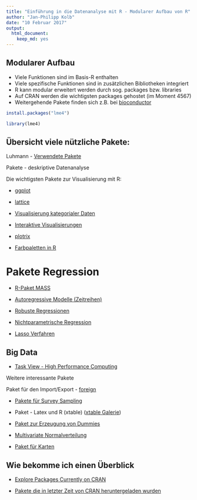 ```yaml
---
title: "Einführung in die Datenanalyse mit R - Modularer Aufbau von R"
author: "Jan-Philipp Kolb"
date: "10 Februar 2017"
output: 
  html_document: 
    keep_md: yes
---
```


## Modularer Aufbau

- Viele Funktionen sind im Basis-R enthalten 
- Viele spezifische Funktionen sind in zusätzlichen Bibliotheken integriert
- R kann modular erweitert werden durch sog. packages bzw. libraries
- Auf CRAN werden die wichtigsten packages gehostet (im Moment 4567)
- Weitergehende Pakete finden sich z.B. bei [bioconductor](www.bioconductor.org)


```r
install.packages("lme4")

library(lme4)
```


## Übersicht viele nützliche Pakete:

Luhmann - [Verwendete Pakete](http://www.beltz.de/fileadmin/beltz/downloads/OnlinematerialienPVU/28090_Luhmann/Verwendete%20Pakete.pdf)

Pakete - deskriptive Datenanalyse

Die wichtigsten Pakete zur Visualisierung mit R: 

- [ggplot](http://ggplot2.org/)
- [lattice](http://lattice.r-forge.r-project.org/Vignettes/src/lattice-intro/lattice-intro.pdf)

- [Visualisierung kategorialer Daten ](http://www.statmethods.net/advgraphs/mosaic.html)

- [Interaktive Visualisierungen](http://cran.r-project.org/web/packages/googleVis/vignettes/googleVis_examples.html)

- [plotrix](http://www.inside-r.org/packages/cran/plotrix/docs/draw.circle)

- [Farbpaletten in R](http://cran.r-project.org/web/packages/colorspace/vignettes/hcl-colors.pdf)


# Pakete Regression

- [R-Paket MASS](http://cran.r-project.org/web/packages/MASS/MASS.pdf)

- [Autoregressive Modelle (Zeitreihen)](http://cran.r-project.org/web/packages/tsDyn/vignettes/tsDyn.pdf)

- [Robuste Regressionen](http://robustbase.r-forge.r-project.org/)


- [Nichtparametrische Regression](http://journal.r-project.org/archive/2012-2/RJournal_2012-2_Nie+S~Racine.pdf)

- [Lasso Verfahren](http://web.stanford.edu/~hastie/glmnet/glmnet_alpha.html)

## Big Data

- [Task View - High Performance Computing](http://cran.r-project.org/web/views/HighPerformanceComputing.html)

Weitere interessante Pakete

Paket für den Import/Export - [foreign](http://cran.r-project.org/web/packages/foreign/foreign.pdf)

- [Pakete für Survey Sampling](http://iase-web.org/documents/papers/icots8/ICOTS8_4J1_TILLE.pdf)

- Paket - Latex und R (xtable) ([xtable Galerie](http://cran.r-project.org/web/packages/xtable/vignettes/xtableGallery.pdf))

- [Paket zur Erzeugung von Dummies](http://cran.r-project.org/web/packages/dummies/dummies.pdf)

- [Multivariate Normalverteilung](http://cran.r-project.org/web/packages/mvtnorm/index.html)


- [Paket für Karten](http://www.r-bloggers.com/tag/maptools/)

## Wie bekomme ich einen Überblick

- [Explore Packages Currently on CRAN
](https://mran.microsoft.com/packages/)

- [Pakete die in letzter Zeit von CRAN heruntergeladen wurden](https://gallery.shinyapps.io/cran-gauge/)